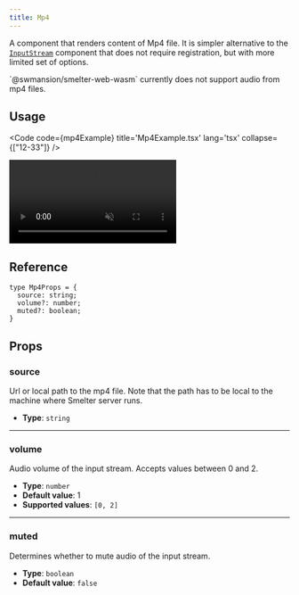 ```yaml
---
title: Mp4
---
```


A component that renders content of Mp4 file. It is simpler alternative to the [`InputStream`](/ts-sdk/components/inputstream)
component that does not require registration, but with more limited set of options.

<Aside type='caution'>`@swmansion/smelter-web-wasm` currently does not support audio from mp4 files.</Aside>

## Usage

<Code code={mp4Example} title='Mp4Example.tsx' lang='tsx' collapse={["12-33"]} />

<CollapsibleDetails summaryTitle='Example output'>
  <video autoplay loop muted src={ExampleImage} alt="example output" />
</CollapsibleDetails>

## Reference

<CollapsibleDetails summaryTitle='Type definitions' open>

```tsx
type Mp4Props = {
  source: string;
  volume?: number;
  muted?: boolean;
}
```
</CollapsibleDetails>

## Props

### source 
Url or local path to the mp4 file. Note that the path has to be local to the machine where
Smelter server runs.

- **Type**: `string`

---

### volume
Audio volume of the input stream. Accepts values between 0 and 2.

- **Type**: `number`
- **Default value**: 1
- **Supported values**: `[0, 2]`

---

### muted
Determines whether to mute audio of the input stream.

- **Type**: `boolean`
- **Default value**: `false`

